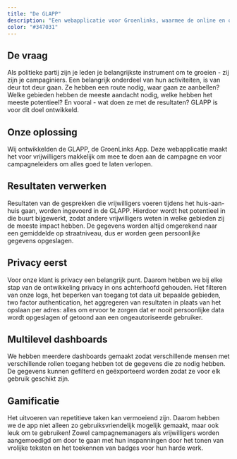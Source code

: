 ```yaml
---
title: "De GLAPP"
description: "Een webapplicatie voor Groenlinks, waarmee de online en offline campagnes zijn gemoderniseerd."
color: "#347031"
---
```


## De vraag

Als politieke partij zijn je leden je belangrijkste instrument om te groeien - zij zijn je campaginiers.
Een belangrijk onderdeel van hun activiteiten, is van deur tot deur gaan.
Ze hebben een route nodig, waar gaan ze aanbellen?
Welke gebieden hebben de meeste aandacht nodig, welke hebben het meeste potentieel?
En vooral - wat doen ze met de resultaten?
GLAPP is voor dit doel ontwikkeld.

## Onze oplossing

Wij ontwikkelden de GLAPP, de GroenLinks App.
Deze webapplicatie maakt het voor vrijwilligers makkelijk om mee te doen aan de campagne en voor campagneleiders om alles goed te laten verlopen.

## Resultaten verwerken

Resultaten van de gesprekken die vrijwilligers voeren tijdens het huis-aan-huis gaan, worden ingevoerd in de GLAPP.
Hierdoor wordt het potentieel in die buurt bijgewerkt, zodat andere vrijwilligers weten in welke gebieden zij de meeste impact hebben.
De gegevens worden altijd omgerekend naar een gemiddelde op straatniveau, dus er worden geen persoonlijke gegevens opgeslagen.

## Privacy eerst

Voor onze klant is privacy een belangrijk punt.
Daarom hebben we bij elke stap van de ontwikkeling privacy in ons achterhoofd gehouden.
Het filteren van onze logs, het beperken van toegang tot data uit bepaalde gebieden, two factor authentication, het aggregeren van resultaten in plaats van het opslaan per adres: alles om ervoor te zorgen dat er nooit persoonlijke data wordt opgeslagen of getoond aan een ongeautoriseerde gebruiker.

## Multilevel dashboards

We hebben meerdere dashboards gemaakt zodat verschillende mensen met verschillende rollen toegang hebben tot de gegevens die ze nodig hebben.
De gegevens kunnen gefilterd en geëxporteerd worden zodat ze voor elk gebruik geschikt zijn.

## Gamificatie

Het uitvoeren van repetitieve taken kan vermoeiend zijn.
Daarom hebben we de app niet alleen zo gebruiksvriendelijk mogelijk gemaakt, maar ook leuk om te gebruiken! Zowel campagnemanagers als vrijwilligers worden aangemoedigd om door te gaan met hun inspanningen door het tonen van vrolijke teksten en het toekennen van badges voor hun harde werk.

<BigImage image="cases/glapp_body.png" />
